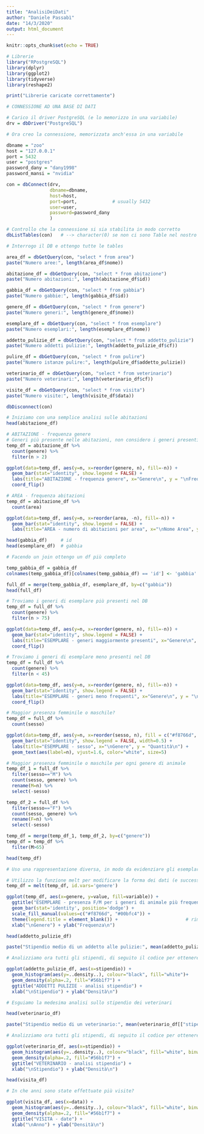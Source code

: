 ```yaml
---
title: "AnalisiDeiDati"
author: "Daniele Passabì"
date: "14/3/2020"
output: html_document
---
```


```r
knitr::opts_chunk$set(echo = TRUE)
```

```r

# Librerie
library("RPostgreSQL")
library(dplyr)
library(ggplot2)
library(tidyverse)
library(reshape2)

print("Librerie caricate correttamente")

```


```r

# CONNESSIONE AD UNA BASE DI DATI

# Carico il driver PostgreSQL (e lo memorizzo in una variabile)
drv = dbDriver("PostgreSQL")

# Ora creo la connessione, memorizzata anch'essa in una variabile

dbname = "zoo"
host = "127.0.0.1"
port = 5432
user = "postgres"
password_dany = "dany1998"
password_mansi = "nvidia"

con = dbConnect(drv,
                dbname=dbname,
                host=host,
                port=port,             # usually 5432
                user=user,
                password=password_dany
                )

# Controllo che la connessione si sia stabilita in modo corretto
dbListTables(con)   # --> character(0) se non ci sono Table nel nostro DB

```

```r

# Interrogo il DB e ottengo tutte le tables

area_df = dbGetQuery(con, "select * from area")
paste("Numero aree:", length(area_df$nome))

abitazione_df = dbGetQuery(con, "select * from abitazione")
paste("Numero abitazioni:", length(abitazione_df$id))

gabbia_df = dbGetQuery(con, "select * from gabbia")
paste("Numero gabbie:", length(gabbia_df$id))

genere_df = dbGetQuery(con, "select * from genere")
paste("Numero generi:", length(genere_df$nome))

esemplare_df = dbGetQuery(con, "select * from esemplare")
paste("Numero esemplari:", length(esemplare_df$nome))

addetto_pulizie_df = dbGetQuery(con, "select * from addetto_pulizie")
paste("Numero addetti pulizie:", length(addetto_pulizie_df$cf))

pulire_df = dbGetQuery(con, "select * from pulire")
paste("Numero istanze pulire:", length(pulire_df$addetto_pulizie))

veterinario_df = dbGetQuery(con, "select * from veterinario")
paste("Numero veterinari:", length(veterinario_df$cf))

visite_df = dbGetQuery(con, "select * from visita")
paste("Numero visite:", length(visite_df$data))

dbDisconnect(con)

```

```r

# Iniziamo con una semplice analisi sulle abitazioni
head(abitazione_df)

# ABITAZIONE - frequenza genere
# Generi più presente nelle abitazioni, non considero i generi presenti < 3 volte
temp_df = abitazione_df %>%
  count(genere) %>%
  filter(n > 2)

ggplot(data=temp_df, aes(y=n, x=reorder(genere, n), fill=-n)) +
  geom_bar(stat="identity", show.legend = FALSE) + 
  labs(title="ABITAZIONE - frequenza genere", x="Genere\n", y = "\nFrequenza") +
  coord_flip()

# AREA - frequenza abitazioni
temp_df = abitazione_df %>%
  count(area)

ggplot(data=temp_df, aes(y=n, x=reorder(area, -n), fill=-n)) +
  geom_bar(stat="identity", show.legend = FALSE) + 
  labs(title="AREA - numero di abitazioni per area", x="\nNome Area", y = "Numero Abitazioni\n")

```

```r

head(gabbia_df)     # id
head(esemplare_df)  # gabbia

# Facendo un join ottengo un df più completo

temp_gabbia_df = gabbia_df
colnames(temp_gabbia_df)[colnames(temp_gabbia_df) == 'id'] <- 'gabbia'  # rinomino id in gabbia

full_df = merge(temp_gabbia_df, esemplare_df, by=c("gabbia"))
head(full_df)

# Troviamo i generi di esemplare più presenti nel DB
temp_df = full_df %>%
  count(genere) %>%
  filter(n > 75)

ggplot(data=temp_df, aes(y=n, x=reorder(genere, n), fill=-n)) +
  geom_bar(stat="identity", show.legend = FALSE) + 
  labs(title="ESEMPLARE - generi maggiormente presenti", x="Genere\n", y = "\nQuantità") +
  coord_flip()

# Troviamo i generi di esemplare meno presenti nel DB
temp_df = full_df %>%
  count(genere) %>%
  filter(n < 45)

ggplot(data=temp_df, aes(y=n, x=reorder(genere, n), fill=-n)) +
  geom_bar(stat="identity", show.legend = FALSE) + 
  labs(title="ESEMPLARE - generi meno frequenti", x="Genere\n", y = "\nQuantità") +
  coord_flip()

# Maggior presenza femminile o maschile?
temp_df = full_df %>%
  count(sesso)

ggplot(data=temp_df, aes(y=n, x=reorder(sesso, n), fill = c("#f8766d", "#00bfc4"))) +
  geom_bar(stat="identity", show.legend = FALSE, width=0.5) + 
  labs(title="ESEMPLARE - sesso", x="\nGenere", y = "Quantità\n") +
  geom_text(aes(label=n), vjust=1.6, color="white", size=5)

# Maggior presenza femminile o maschile per ogni genere di animale
temp_df_1 = full_df %>%
  filter(sesso=="M") %>%
  count(sesso, genere) %>%
  rename(M=n) %>%
  select(-sesso)

temp_df_2 = full_df %>%
  filter(sesso=="F") %>%
  count(sesso, genere) %>%
  rename(F=n) %>%
  select(-sesso)

temp_df = merge(temp_df_1, temp_df_2, by=c("genere"))
temp_df = temp_df %>%
  filter(M>65)

head(temp_df)

# Uso una rappresentazione diversa, in modo da evidenziare gli esemplari maschili e quelli femminili

# Utilizzo la funzione melt per modificare la forma dei dati (e successivamente plottarli)
temp_df = melt(temp_df, id.vars='genere')

ggplot(temp_df, aes(x=genere, y=value, fill=variable)) +
  ggtitle("ESEMPLARE - presenza F/M per i generi di animale più frequenti") +
  geom_bar(stat='identity', position='dodge') + 
  scale_fill_manual(values=c("#f8766d", "#00bfc4")) + 
  theme(legend.title = element_blank()) +                         # rimuovo la legenda
  xlab("\nGenere") + ylab("Frequenza\n")


```

```r

head(addetto_pulizie_df)

paste("Stipendio medio di un addetto alle pulizie:", mean(addetto_pulizie_df[["stipendio"]]), "EUR")

# Analizziamo ora tutti gli stipendi, di seguito il codice per ottenere istogramma e densità

ggplot(addetto_pulizie_df, aes(x=stipendio)) + 
  geom_histogram(aes(y=..density..), colour="black", fill="white")+
  geom_density(alpha=.2, fill="#56b1f7") +
  ggtitle("ADDETTI PULIZIE - analisi stipendio") +
  xlab("\nStipendio") + ylab("Densità\n")

```

```r

# Esguiamo la medesima analisi sullo stipendio dei veterinari

head(veterinario_df)

paste("Stipendio medio di un veterinario:", mean(veterinario_df[["stipendio"]]), "EUR")

# Analizziamo ora tutti gli stipendi, di seguito il codice per ottenere istogramma e densità

ggplot(veterinario_df, aes(x=stipendio)) + 
  geom_histogram(aes(y=..density..), colour="black", fill="white", binwidth=45)+
  geom_density(alpha=.2, fill="#56b1f7") +
  ggtitle("VETERINARIO - analisi stipendio") +
  xlab("\nStipendio") + ylab("Densità\n")

```

```r

head(visita_df)

# In che anni sono state effettuate più visite?

ggplot(visita_df, aes(x=data)) + 
  geom_histogram(aes(y=..density..), colour="black", fill="white", binwidth=60)+
  geom_density(alpha=.2, fill="#56b1f7") +
  ggtitle("VISITA - date") +
  xlab("\nAnno") + ylab("Densità\n")

```






















